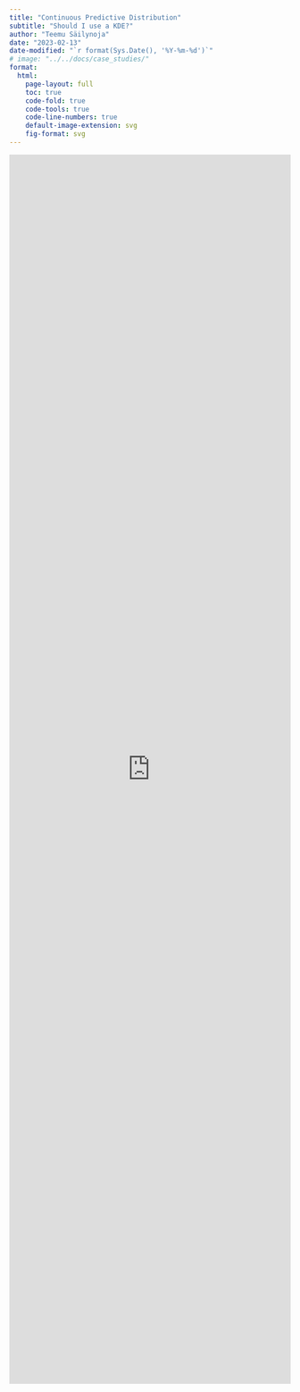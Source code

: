 ```yaml
---
title: "Continuous Predictive Distribution"
subtitle: "Should I use a KDE?"
author: "Teemu Säilynoja"
date: "2023-02-13"
date-modified: "`r format(Sys.Date(), '%Y-%m-%d')`"
# image: "../../docs/case_studies/"
format:
  html:
    page-layout: full
    toc: true
    code-fold: true
    code-tools: true
    code-line-numbers: true
    default-image-extension: svg
    fig-format: svg
---
```


<!-- ```{r} -->
<!-- #| label: options -->
<!-- #| code-summary: "Imports & options" -->
<!-- #| output: false -->
<!-- #| message: false -->

<!-- library("bayesplot") -->
<!-- library("cmdstanr") -->
<!-- library("ggplot2") -->
<!-- library("ggtrace") -->
<!-- library("khroma") -->


<!-- # Source for the modified reliability plot -->
<!-- source("../../code/helpers.R") -->

<!-- good_theme <- bayesplot::theme_default(base_family = "Sans") + theme( -->
<!--   axis.text = element_text(colour = "#666666", size = 12), -->
<!--   axis.ticks = element_line(colour = "#666666"), -->
<!--   title = element_text(colour = "#666666", size = 16), -->
<!--   plot.subtitle = element_text(colour = "#666666", size = 14), -->
<!--   legend.text = element_text(colour = "#666666", size = 12), -->
<!--   legend.title = element_text(colour = "#666666", size = 14), -->
<!--   axis.line = element_line(colour = "#666666")) -->

<!-- theme_set(good_theme) -->
<!-- bayesplot_theme_set(good_theme) -->
<!-- color_scheme_set(scheme = c(unname(colour("vibrant")(7)[c(3,2,5,4,6,1)]))) -->

<!-- scale_colour_discrete = scale_colour_vibrant -->
<!-- scale_fill_discrete = scale_fill_vibrant -->

<!-- SEED <- 236543 -->
<!-- set.seed(SEED) -->
<!-- ``` -->

<!-- ```{r} -->
<!-- #| code-summary: "Data generation" -->
<!-- n_rep <- 10 -->
<!-- N <- 250 -->
<!-- freq_na <- 0.1 -->
<!-- x <- rnorm(N, 1, .5) -->
<!-- x[rbinom(N, 1, freq_na) == 1] <- 0 -->
<!-- mu_0 <- 0 -->
<!-- nu <- 1 -->
<!-- alpha <- 1 -->
<!-- beta <- 1 -->

<!-- alpha_post <- alpha + N / 2 -->
<!-- beta_post <- beta + 0.5 * (N - 1) * var(x) + -->
<!--   (N * nu * (mean(x) - mu_0) ** 2) / (2 * (nu + N)) -->

<!-- sd_post <- sqrt(1 / rgamma(n_rep, alpha_post, beta_post)) -->
<!-- nu_post <- nu + N -->
<!-- mu_post <- rnorm(n_rep, nu * mu_0 + sum(x) / (nu * N), sd = sd_post / sqrt(nu_post) ) -->

<!-- x_post <- c(replicate(N, rnorm(n_rep, mu_post, sd_post))) -->
<!-- rep_id <- rep(c(1:n_rep), each = N) -->
<!-- ``` -->

<!-- ```{r} -->
<!-- #| label: plots -->
<!-- p_dens <- ppc_dens_overlay(x, matrix(x_post, nrow = n_rep)) -->
<!-- p_dots <- ggplot() + -->
<!--   stat_dots(aes(x = x), -->
<!--             quantiles = 100, -->
<!--             fill = "transparent", -->
<!--             colour = layer_data(p_dens, 2L)$colour[1]) + -->
<!--   stat_density(aes(x = x), -->
<!--                geom = "line", -->
<!--                colour = layer_data(p_dens, 2L)$colour[1]) + -->
<!--   xlab("") -->
<!-- p_hist <- ggplot() + -->
<!--   geom_histogram(aes(x = x), -->
<!--                  colour = layer_data(p_dens, 2L)$colour[1], -->
<!--                  fill = layer_data(p_dens, 2L)$colour[1], -->
<!--                  alpha = .2) -->
<!-- ``` -->

<!-- ```{r} -->
<!-- pit <- function(x, fig_data, idx) { -->
<!--   kde <- fig_data[fig_data$group == idx, c("x","y")] -->
<!--   Kde <- list(x = kde$x, y = (kde$x[2] - kde$x[1]) * cumsum(kde$y)) -->
<!--   sapply(x, function(x_i) Kde$y[which.max(Kde$x >= x_i)]) -->
<!-- } -->
<!-- ``` -->

<!-- ```{r} -->
<!-- #| label: ecdf -->
<!-- #| message: false -->
<!-- p_ecdf <- ppc_pit_ecdf(pit = pit(x, layer_data(p_dens, 2L), 1), interpolate_adj = T) -->
<!-- for (idx in 1:n_rep) { -->
<!--   gg_data = data.frame( -->
<!--     PIT = seq(0,1,length.out = N), -->
<!--     ECDF = ecdf(pit(x_post[rep_id == idx], layer_data(p_dens), idx))(seq(0,1,length.out = N)) -->
<!--     ) -->
<!--   p_ecdf <- p_ecdf + geom_step(data = gg_data, aes(x = PIT, y = ECDF), colour = layer_data(p_dens)$colour[1], alpha = .7, linewidth = layer_data(p_dens)$linewidth[1]) -->
<!-- } -->
<!-- ``` -->

<!-- ```{r} -->
<!-- #| label: ecdf_diff -->
<!-- #| message: false -->
<!-- p_ecdfd <- ppc_pit_ecdf(pit = pit(x, layer_data(p_dens, 2L), 1), interpolate_adj = T, plot_diff = T) -->
<!-- for (idx in 1:n_rep) { -->
<!--   gg_data = data.frame( -->
<!--     PIT = seq(0,1,length.out = N), -->
<!--     ECDF = ecdf(pit(x_post[rep_id == idx], layer_data(p_dens), idx))(seq(0,1,length.out = N)) -->
<!--     ) -->
<!--   p_ecdfd <- p_ecdfd + geom_step(data = gg_data, aes(x = PIT, y = ECDF - PIT), colour = layer_data(p_dens)$colour[1], alpha = .7, linewidth = layer_data(p_dens)$linewidth[1]) -->
<!-- } -->

<!-- ``` -->

<!-- ```{r} -->
<!-- p_dens -->
<!-- p_ecdf -->
<!-- p_ecdfd -->
<!-- p_dots -->
<!-- p_hist -->
<!-- ``` -->



<iframe height="2200" width="100%" frameborder="no" src="http://127.0.0.1:3393/" allowtransparency="true">
</iframe>
